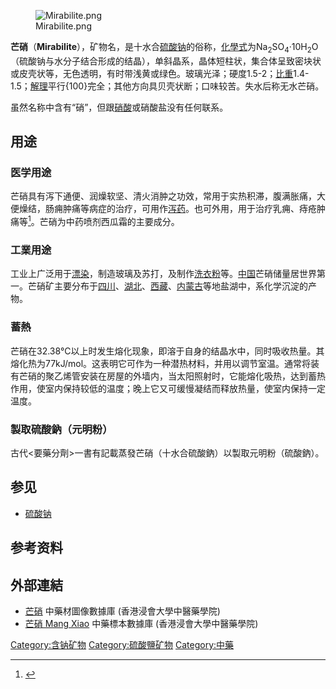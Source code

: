{{Infobox mineral
| name = 芒硝
| category = 硫酸盐矿物
| boxwidth = 
| boxbgcolor =
| image = Thenardite-Mirabilite-119681.jpg
| caption = 
| formula = Na<sub>2</sub>SO<sub>4</sub>·10H<sub>2</sub>O
| molweight = 322.2
| strunz = 07.CD.10
| dana = 
| color = 无色, 白色, 黄白色, 青白色
| habit = 颗粒或粗大结晶
| system = 柱状单斜晶系 2/m, [[空间群|空间群]] P2<sub>1</sub>/a
| lattice = 
| twinning = Interpenetration twinning on {001}; also on {100}
| cleavage = {100} 完全, {001} poor, {010} poor 
| fracture = 贝壳状
| tenacity =
| mohs = 1.5–2
| luster = 玻璃光泽
| refractive = n<sub>α</sub> = 1.396, n<sub>β</sub> = 1.4103, n<sub>γ</sub> = 1.419
| opticalprop = 双轴 (–),  2V=75.93°
| birefringence = δ = 0.023 
| pleochroism = 无
| streak = 白色
| gravity = 1.49
| density =
| melt =
| fusibility =
| diagnostic =
| solubility = 
| diaphaneity = 透明、半透明或不透明 
| other = 无放射性, 无荧光性
| references =
}} 

[[File:Mirabilite.png|thumb]]

'''芒硝'''（'''Mirabilite'''），矿物名，是十水合[[硫酸钠|硫酸钠]]的俗称，[[化學式|化學式]]为Na<sub>2</sub>SO<sub>4</sub>‧10H<sub>2</sub>O（硫酸钠与水分子结合形成的结晶），单斜晶系，晶体短柱状，集合体呈致密块状或皮壳状等，无色透明，有时带浅黄或绿色。玻璃光泽；硬度1.5-2；[[比重|比重]]1.4-1.5；[[解理|解理]]平行{100}完全；其他方向具贝壳状断；口味较苦。失水后称无水芒硝。

虽然名称中含有“硝”，但跟[[硝酸|硝酸]]或硝酸盐没有任何联系。

==用途==
===医学用途===
{{medical}}
芒硝具有泻下通便、润燥软坚、清火消肿之功效，常用于实热积滞，腹满胀痛，大便燥结，肠痈肿痛等病症的治疗，可用作[[泻药|泻药]]。也可外用，用于治疗乳痈、痔疮肿痛等<ref>{{Cite book | author = 国家药典委员会 | title = 中华人民共和国药典 | location = 北京 | publisher = 中国医药科技出版社 | date = 2010 | pages = 118-119 | ISBN = 9787506744379 | accessdate = 2014-11-19 | url = http://www.drugfuture.com/Pharmacopoeia/CP2010-I/118-119.pdf | language = 中文 | quote =  | archive-date = 2021-03-20 | archive-url = https://web.archive.org/web/20210320004809/https://www.drugfuture.com/Pharmacopoeia/CP2010-I/118-119.pdf | dead-url = no }}</ref>。芒硝为中药喷剂西瓜霜的主要成分。

===工業用途===
工业上广泛用于[[漂染|漂染]]，制造玻璃及苏打，及制作[[洗衣粉|洗衣粉]]等。[[中国|中国]]芒硝储量居世界第一。芒硝矿主要分布于[[四川|四川]]、[[湖北|湖北]]、[[西藏|西藏]]、[[内蒙古|内蒙古]]等地盐湖中，系化学沉淀的产物。

===蓄熱===
芒硝在32.38°C以上时发生熔化现象，即溶于自身的结晶水中，同时吸收热量。其熔化热为77kJ/mol。这表明它可作为一种潜热材料，并用以调节室温。通常将装有芒硝的聚乙烯管安装在房屋的外墙内，当太阳照射时，它能熔化吸热，达到蓄热作用，使室内保持较低的温度；晚上它又可缓慢凝结而释放热量，使室内保持一定温度。

===製取硫酸鈉（元明粉）===
古代<要藥分劑>一書有記載蒸發芒硝（十水合硫酸鈉）以製取元明粉（硫酸鈉）。<br />

==参见==
*[[硫酸钠|硫酸钠]]

==参考资料==
{{reflist}}

==外部連結==
*[https://sys01.lib.hkbu.edu.hk/cmed/mmid/detail.php?pid=B00404 芒硝] 中藥材圖像數據庫  (香港浸會大學中醫藥學院) {{zh}}{{en}} 
* [http://libproject.hkbu.edu.hk/was40/outline?page=1&channelid=44273&searchword=%E8%8A%92%E7%A1%9D&sortfield=+name_chi_sort 芒硝 Mang Xiao] {{Wayback|url=http://libproject.hkbu.edu.hk/was40/outline?page=1&channelid=44273&searchword=%E8%8A%92%E7%A1%9D&sortfield=+name_chi_sort |date=20210320004910 }} 中藥標本數據庫 (香港浸會大學中醫藥學院) {{zh-hant}}{{en}}


[[Category:含钠矿物|Category:含钠矿物]]
[[Category:硫酸鹽矿物|Category:硫酸鹽矿物]]
[[Category:中藥|Category:中藥]]